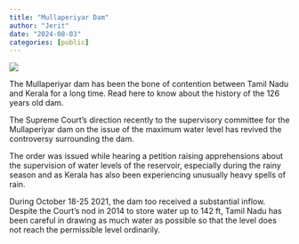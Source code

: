 ```yaml
---
title: "Mullaperiyar Dam"
author: "Jerit"
date: "2024-08-03"
categories: [public]
---
```

![](Mullaperiyar_Dam-4194031042.webp)

The Mullaperiyar dam has been the bone of contention between Tamil Nadu and Kerala for a long time. Read here to know about the history of the 126 years old dam.

The Supreme Court’s direction recently to the supervisory committee for the Mullaperiyar dam on the issue of the maximum water level has revived the controversy surrounding the dam.

The order was issued while hearing a petition raising apprehensions about the supervision of water levels of the reservoir, especially during the rainy season and as Kerala has also been experiencing unusually heavy spells of rain.

During October 18-25 2021, the dam too received a substantial inflow. Despite the Court’s nod in 2014 to store water up to 142 ft, Tamil Nadu has been careful in drawing as much water as possible so that the level does not reach the permissible level ordinarily.



